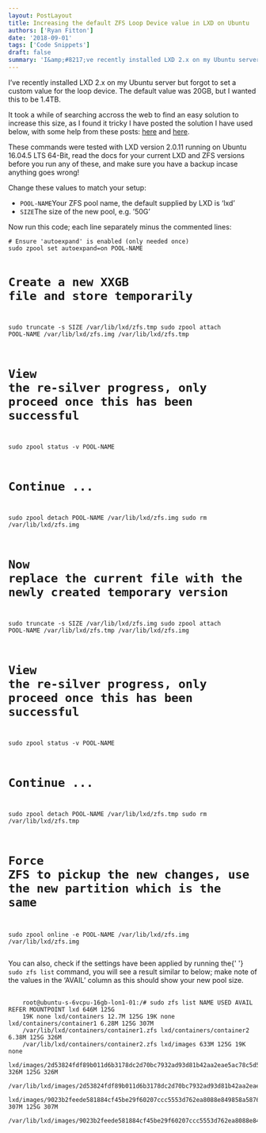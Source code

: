 ```yaml
---
layout: PostLayout
title: Increasing the default ZFS Loop Device value in LXD on Ubuntu
authors: ['Ryan Fitton']
date: '2018-09-01'
tags: ['Code Snippets']
draft: false
summary: 'I&amp;#8217;ve recently installed LXD 2.x on my Ubuntu server but forgot to set a custom value for the loop device. The default value was 20GB, but I wanted this to be 1.4TB. It took a while of searching accross the web to find an easy solution to increase this size, as I found it tricky [&amp;hellip;]'
---
```


<p>I&#8217;ve recently installed LXD 2.x on my Ubuntu server but forgot to set a custom value for the loop device. The default value was 20GB, but I wanted this to be 1.4TB.</p>
<p>It took a while of searching accross the web to find an easy solution to increase this size, as I found it tricky I have posted the solution I have used below, with some help from these posts: <a href="https://github.com/lxc/lxc/issues/1412">here</a> and <a href="https://gist.github.com/pfaffman/af2cc1588b47560cac6d8973e29755f1">here</a>.</p>
<p>These commands were tested with LXD version 2.0.11 running on Ubuntu 16.04.5 LTS 64-Bit, read the docs for your current LXD and ZFS versions before you run any of these, and make sure you have a backup incase anything goes wrong!</p>
<p>Change these values to match your setup:</p>
<ul>
<li><code class="language-markup">POOL-NAME</code>Your ZFS pool name, the default supplied by LXD is &#8216;lxd&#8217;</li>
<li><code class="language-markup">SIZE</code>The size of the new pool, e.g. &#8217;50G&#8217;</li>
</ul>
<p>Now run this code; each line separately minus the commented lines:</p>
<pre class="language-markup"><code class="language-markup"># Ensure 'autoexpand' is enabled (only needed once)
sudo zpool set autoexpand=on POOL-NAME

# Create a new XXGB file and store temporarily

sudo truncate -s SIZE /var/lib/lxd/zfs.tmp
sudo zpool attach POOL-NAME /var/lib/lxd/zfs.img /var/lib/lxd/zfs.tmp

# View the re-silver progress, only proceed once this has been successful

sudo zpool status -v POOL-NAME

# Continue ...

sudo zpool detach POOL-NAME /var/lib/lxd/zfs.img
sudo rm /var/lib/lxd/zfs.img

# Now replace the current file with the newly created temporary version

sudo truncate -s SIZE /var/lib/lxd/zfs.img
sudo zpool attach POOL-NAME /var/lib/lxd/zfs.tmp /var/lib/lxd/zfs.img

# View the re-silver progress, only proceed once this has been successful

sudo zpool status -v POOL-NAME

# Continue ...

sudo zpool detach POOL-NAME /var/lib/lxd/zfs.tmp
sudo rm /var/lib/lxd/zfs.tmp

# Force ZFS to pickup the new changes, use the new partition which is the same

sudo zpool online -e POOL-NAME /var/lib/lxd/zfs.img /var/lib/lxd/zfs.img</code></pre>

<p>
  You can also, check if the settings have been applied by running the{' '}
  <code class="language-markup">sudo zfs list</code> command, you will see a result similar to
  below; make note of the values in the &#8216;AVAIL&#8217; column as this should show your new pool
  size.
</p>
<pre class="language-markup">
  <code class="language-markup">
    root@ubuntu-s-6vcpu-16gb-lon1-01:/# sudo zfs list NAME USED AVAIL REFER MOUNTPOINT lxd 646M 125G
    19K none lxd/containers 12.7M 125G 19K none lxd/containers/container1 6.28M 125G 307M
    /var/lib/lxd/containers/container1.zfs lxd/containers/container2 6.38M 125G 326M
    /var/lib/lxd/containers/container2.zfs lxd/images 633M 125G 19K none
    lxd/images/2d53824fdf89b011d6b3178dc2d70bc7932ad93d81b42aa2eae5ac78c5d59e3a 326M 125G 326M
    /var/lib/lxd/images/2d53824fdf89b011d6b3178dc2d70bc7932ad93d81b42aa2eae5ac78c5d59e3a.zfs
    lxd/images/9023b2feede581884cf45be29f60207ccc5553d762ea8088e849858a58762f6b 307M 125G 307M
    /var/lib/lxd/images/9023b2feede581884cf45be29f60207ccc5553d762ea8088e849858a58762f6b.zfs
  </code>
</pre>
